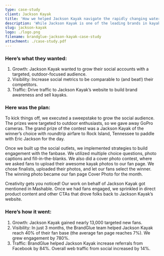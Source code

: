 ```yaml
---
type: case-study
client: Jackson Kayak
title: 'How we helped Jackson Kayak navigate the rapidly changing waters of social media'
description: 'While Jackson Kayak is one of the leading brands in kayak manufacturing, they had a small social audience and low traffic to their website. They wanted to expand their efforts and reach their audience on social media, so they reached out to the BrandGlue team for help.'
slug: jackson-kayak
logo: ./logo.png
filename: brandglue-jackson-kayak-case-study
attachment: ./case-study.pdf
---
```


### Here’s what they wanted:

1. Growth: Jackson Kayak wanted to grow their social accounts with a targeted, outdoor-focused audience.
2. Visibility: Increase social metrics to be comparable to (and beat!) their competitors.
3. Traffic: Drive traffic to Jackson Kayak’s website to build brand awareness and sell kayaks.

### Here was the plan:

To kick things off, we executed a sweepstake to grow the social audience. The prizes were targeted to outdoor enthusiasts, so we gave away GoPro cameras. The grand prize of the contest was a Jackson Kayak of the winner’s choice with roundtrip airfare to Rock Island, Tennessee to paddle with Eric Jackson for the day.

Once we built up the social outlets, we implemented strategies to build engagement with the fanbase. We utilized multiple choice questions, photo captions and fill-in-the-blanks. We also did a cover photo contest, where we asked fans to upload their awesome kayak photos to our fan page. We chose finalists, uploaded their photos, and let our fans select the winner. The winning photo became our fan page Cover Photo for the month.

Creativity gets you noticed! Our work on behalf of Jackson Kayak got mentioned in Mashable.
Once we had fans engaged, we sprinkled in direct product content and other CTAs that drove folks back to Jackson Kayak’s website.

### Here’s how it went:

1. Growth: Jackson Kayak gained nearly 13,000 targeted new fans.
2. Visibility: In just 3 months, the BrandGlue team helped Jackson Kayak reach 40% of their fan base (the average fan page reaches 7%). We grew engagement by 780%.
3. Traffic: BrandGlue helped Jackson Kayak increase referrals from Facebook by 84%. Overall web traffic from social increased by 14%.

